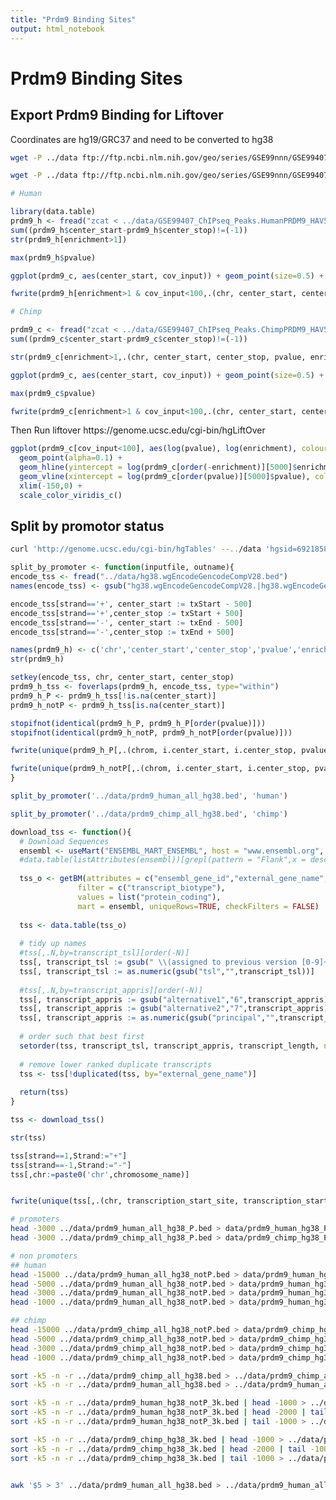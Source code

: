 ```yaml
---
title: "Prdm9 Binding Sites"
output: html_notebook
---
```


# Prdm9 Binding Sites

## Export Prdm9 Binding for Liftover

Coordinates are hg19/GRC37 and need to be converted to hg38


```bash

wget -P ../data ftp://ftp.ncbi.nlm.nih.gov/geo/series/GSE99nnn/GSE99407/suppl/GSE99407%5FChIPseq%5FPeaks%2EHumanPRDM9%5FHAV5%2EantiHAV5%2EprotocolC%2Ep10e%2D5%2Esep250%2Etxt%2Egz

wget -P ../data ftp://ftp.ncbi.nlm.nih.gov/geo/series/GSE99nnn/GSE99407/suppl/GSE99407%5FChIPseq%5FPeaks%2EChimpPRDM9%5FHAV5%2EantiHAV5%2EprotocolC%2Ep10e%2D5%2Esep250%2EAnnotated%2Etxt%2Egz

```


```r
# Human

library(data.table)
prdm9_h <- fread("zcat < ../data/GSE99407_ChIPseq_Peaks.HumanPRDM9_HAV5.antiHAV5.protocolC.p10e-5.sep250.txt.gz")
sum((prdm9_h$center_start-prdm9_h$center_stop)!=(-1))
str(prdm9_h[enrichment>1])

max(prdm9_h$pvalue)

ggplot(prdm9_c, aes(center_start, cov_input)) + geom_point(size=0.5) + scale_y_log10() + facet_wrap(~chr, scales='free_x') + geom_hline(yintercept = 100, col='red')

fwrite(prdm9_h[enrichment>1 & cov_input<100,.(chr, center_start, center_stop, pvalue, enrichment)][order(pvalue)], "../data/prdm9_human_all_hg19.bed", col.names = FALSE, sep = "\t")

```

```r
# Chimp

prdm9_c <- fread("zcat < ../data/GSE99407_ChIPseq_Peaks.ChimpPRDM9_HAV5.antiHAV5.protocolC.p10e-5.sep250.Annotated.txt.gz")
sum((prdm9_c$center_start-prdm9_c$center_stop)!=(-1))

str(prdm9_c[enrichment>1,.(chr, center_start, center_stop, pvalue, enrichment)][order(pvalue)])

ggplot(prdm9_c, aes(center_start, cov_input)) + geom_point(size=0.5) + scale_y_log10() + facet_wrap(~chr, scales='free_x') + geom_hline(yintercept = 100, col='red')

max(prdm9_c$pvalue)

fwrite(prdm9_c[enrichment>1 & cov_input<100,.(chr, center_start, center_stop, pvalue, enrichment)][order(pvalue)], "../data/prdm9_chimp_all_hg19.bed", col.names = FALSE, sep = "\t")

```

Then Run liftover
https://genome.ucsc.edu/cgi-bin/hgLiftOver

```r
ggplot(prdm9_c[cov_input<100], aes(log(pvalue), log(enrichment), colour=log(cov_input))) +
  geom_point(alpha=0.1) +
  geom_hline(yintercept = log(prdm9_c[order(-enrichment)][5000]$enrichment), colour='red') +
  geom_vline(xintercept = log(prdm9_c[order(pvalue)][5000]$pvalue), colour='red') +
  xlim(-150,0) +
  scale_color_viridis_c()
```


## Split by promotor status

```bash
curl 'http://genome.ucsc.edu/cgi-bin/hgTables' --../data 'hgsid=692185845_nZeTT3CVYORViSK028e2AnxIRkqp&hgta_database=hg38&hgta_table=wgEncodeGencodeCompV28&boolshad.hgta_fs.check.hg38.wgEncodeGencodeCompV28.bin=0&hgta_fs.check.hg38.wgEncodeGencodeCompV28.name=on&boolshad.hgta_fs.check.hg38.wgEncodeGencodeCompV28.name=0&hgta_fs.check.hg38.wgEncodeGencodeCompV28.chrom=on&boolshad.hgta_fs.check.hg38.wgEncodeGencodeCompV28.chrom=0&hgta_fs.check.hg38.wgEncodeGencodeCompV28.strand=on&boolshad.hgta_fs.check.hg38.wgEncodeGencodeCompV28.strand=0&hgta_fs.check.hg38.wgEncodeGencodeCompV28.txStart=on&boolshad.hgta_fs.check.hg38.wgEncodeGencodeCompV28.txStart=0&hgta_fs.check.hg38.wgEncodeGencodeCompV28.txEnd=on&boolshad.hgta_fs.check.hg38.wgEncodeGencodeCompV28.txEnd=0&boolshad.hgta_fs.check.hg38.wgEncodeGencodeCompV28.cdsStart=0&boolshad.hgta_fs.check.hg38.wgEncodeGencodeCompV28.cdsEnd=0&boolshad.hgta_fs.check.hg38.wgEncodeGencodeCompV28.exonCount=0&boolshad.hgta_fs.check.hg38.wgEncodeGencodeCompV28.exonStarts=0&boolshad.hgta_fs.check.hg38.wgEncodeGencodeCompV28.exonEnds=0&boolshad.hgta_fs.check.hg38.wgEncodeGencodeCompV28.score=0&hgta_fs.check.hg38.wgEncodeGencodeCompV28.name2=on&boolshad.hgta_fs.check.hg38.wgEncodeGencodeCompV28.name2=0&boolshad.hgta_fs.check.hg38.wgEncodeGencodeCompV28.cdsStartStat=0&boolshad.hgta_fs.check.hg38.wgEncodeGencodeCompV28.cdsEndStat=0&boolshad.hgta_fs.check.hg38.wgEncodeGencodeCompV28.exonFrames=0&hgta_doPrintSelectedFields=get+output&jsh_pageVertPos=0&boolshad.hgta_fs.check.hg38.wgEncodeGencodeAttrsV28.geneId=0&hgta_fs.check.hg38.wgEncodeGencodeAttrsV28.geneName=on&boolshad.hgta_fs.check.hg38.wgEncodeGencodeAttrsV28.geneName=0&hgta_fs.check.hg38.wgEncodeGencodeAttrsV28.geneType=on&boolshad.hgta_fs.check.hg38.wgEncodeGencodeAttrsV28.geneType=0&boolshad.hgta_fs.check.hg38.wgEncodeGencodeAttrsV28.geneStatus=0&boolshad.hgta_fs.check.hg38.wgEncodeGencodeAttrsV28.transcriptId=0&boolshad.hgta_fs.check.hg38.wgEncodeGencodeAttrsV28.transcriptName=0&hgta_fs.check.hg38.wgEncodeGencodeAttrsV28.transcriptType=on&boolshad.hgta_fs.check.hg38.wgEncodeGencodeAttrsV28.transcriptType=0&hgta_fs.check.hg38.wgEncodeGencodeAttrsV28.transcriptStatus=on&boolshad.hgta_fs.check.hg38.wgEncodeGencodeAttrsV28.transcriptStatus=0&boolshad.hgta_fs.check.hg38.wgEncodeGencodeAttrsV28.havanaGeneId=0&boolshad.hgta_fs.check.hg38.wgEncodeGencodeAttrsV28.havanaTranscriptId=0&boolshad.hgta_fs.check.hg38.wgEncodeGencodeAttrsV28.ccdsId=0&hgta_fs.check.hg38.wgEncodeGencodeAttrsV28.level=on&boolshad.hgta_fs.check.hg38.wgEncodeGencodeAttrsV28.level=0&hgta_fs.check.hg38.wgEncodeGencodeAttrsV28.transcriptClass=on&boolshad.hgta_fs.check.hg38.wgEncodeGencodeAttrsV28.transcriptClass=0&boolshad.hgta_fs.check.hg38.wgEncodeGencodeAttrsV28.proteinId=0&boolshad.hgta_fs.linked.hg38.wgEncodeGencodeAnnotationRemarkV28=0&hgta_fs.linked.hg38.wgEncodeGencodeAttrsV28=on&boolshad.hgta_fs.linked.hg38.wgEncodeGencodeAttrsV28=0&boolshad.hgta_fs.linked.hg38.wgEncodeGencodeBasicV28=0&boolshad.hgta_fs.linked.hg38.wgEncodeGencodeExonSupportV28=0&boolshad.hgta_fs.linked.hg38.wgEncodeGencodeGeneSourceV28=0&boolshad.hgta_fs.linked.hg38.wgEncodeGencodePdbV28=0&boolshad.hgta_fs.linked.hg38.wgEncodeGencodePseudoGeneV28=0&boolshad.hgta_fs.linked.hg38.wgEncodeGencodePubMedV28=0&boolshad.hgta_fs.linked.hg38.wgEncodeGencodeRefSeqV28=0&boolshad.hgta_fs.linked.hg38.wgEncodeGencodeTagV28=0&boolshad.hgta_fs.linked.hg38.wgEncodeGencodeTranscriptSourceV28=0&boolshad.hgta_fs.linked.hg38.wgEncodeGencodeTranscriptSupportV28=0&boolshad.hgta_fs.linked.hg38.wgEncodeGencodeTranscriptionSupportLevelV28=0&boolshad.hgta_fs.linked.hg38.wgEncodeGencodeUniProtV28=0' -o data/hg38.wgEncodeGencodeCompV28.bed
```


```r

split_by_promoter <- function(inputfile, outname){
encode_tss <- fread("../data/hg38.wgEncodeGencodeCompV28.bed")
names(encode_tss) <- gsub("hg38.wgEncodeGencodeCompV28.|hg38.wgEncodeGencodeAttrsV28.","",names(encode_tss))

encode_tss[strand=='+', center_start := txStart - 500]
encode_tss[strand=='+',center_stop := txStart + 500]
encode_tss[strand=='-', center_start := txEnd - 500]
encode_tss[strand=='-',center_stop := txEnd + 500]

names(prdm9_h) <- c('chr','center_start','center_stop','pvalue','enrichment')
str(prdm9_h)

setkey(encode_tss, chr, center_start, center_stop)
prdm9_h_tss <- foverlaps(prdm9_h, encode_tss, type="within")
prdm9_h_P <- prdm9_h_tss[!is.na(center_start)]
prdm9_h_notP <- prdm9_h_tss[is.na(center_start)]

stopifnot(identical(prdm9_h_P, prdm9_h_P[order(pvalue)]))
stopifnot(identical(prdm9_h_notP, prdm9_h_notP[order(pvalue)]))

fwrite(unique(prdm9_h_P[,.(chrom, i.center_start, i.center_stop, pvalue, enrichment)]), paste0("../data/prdm9_",outname,"_all_hg38_P.bed"), col.names = FALSE, sep = "\t")

fwrite(unique(prdm9_h_notP[,.(chrom, i.center_start, i.center_stop, pvalue, enrichment)]), paste0("../data/prdm9_",outname,"_all_hg38_notP.bed"), col.names = FALSE, sep = "\t")
}

split_by_promoter('../data/prdm9_human_all_hg38.bed', 'human')

split_by_promoter('../data/prdm9_chimp_all_hg38.bed', 'chimp')

```

```r
download_tss <- function(){
  # Download Sequences
  ensembl <- useMart("ENSEMBL_MART_ENSEMBL", host = "www.ensembl.org", dataset = "hsapiens_gene_ensembl")
  #data.table(listAttributes(ensembl))[grepl(pattern = "Flank",x = description)]
  
  tss_o <- getBM(attributes = c("ensembl_gene_id","external_gene_name","strand","transcript_tsl","transcription_start_site","transcript_start","transcript_appris","transcript_length","ensembl_transcript_id","chromosome_name"),
               filter = c("transcript_biotype"),
               values = list("protein_coding"),
               mart = ensembl, uniqueRows=TRUE, checkFilters = FALSE)
  
  tss <- data.table(tss_o)
  
  # tidy up names
  #tss[,.N,by=transcript_tsl][order(-N)]
  tss[, transcript_tsl := gsub(" \\(assigned to previous version [0-9]+\\)","",transcript_tsl)]
  tss[, transcript_tsl := as.numeric(gsub("tsl","",transcript_tsl))]
  
  #tss[,.N,by=transcript_appris][order(-N)]
  tss[, transcript_appris := gsub("alternative1","6",transcript_appris)]
  tss[, transcript_appris := gsub("alternative2","7",transcript_appris)]
  tss[, transcript_appris := as.numeric(gsub("principal","",transcript_appris))]
  
  # order such that best first
  setorder(tss, transcript_tsl, transcript_appris, transcript_length, na.last = TRUE)
  
  # remove lower ranked duplicate transcripts
  tss <- tss[!duplicated(tss, by="external_gene_name")]
  
  return(tss)
}

tss <- download_tss()

str(tss)

tss[strand==1,Strand:="+"]
tss[strand==-1,Strand:="-"]
tss[,chr:=paste0('chr',chromosome_name)]


fwrite(unique(tss[,.(chr, transcription_start_site, transcription_start_site+1, "NA","NA", Strand)]), "../data/ensembl_tss_hg38_bestofeach.bed", col.names = FALSE, sep = "\t", quote = FALSE)

```


```bash

# promoters
head -3000 ../data/prdm9_human_all_hg38_P.bed > data/prdm9_human_hg38_P_3k.bed
head -3000 ../data/prdm9_chimp_all_hg38_P.bed > data/prdm9_chimp_hg38_P_3k.bed

# non promoters
## human
head -15000 ../data/prdm9_human_all_hg38_notP.bed > data/prdm9_human_hg38_notP_15k.bed
head -5000 ../data/prdm9_human_all_hg38_notP.bed > data/prdm9_human_hg38_notP_5k.bed
head -3000 ../data/prdm9_human_all_hg38_notP.bed > data/prdm9_human_hg38_notP_3k.bed
head -1000 ../data/prdm9_human_all_hg38_notP.bed > data/prdm9_human_hg38_notP_1k.bed

## chimp
head -15000 ../data/prdm9_chimp_all_hg38_notP.bed > data/prdm9_chimp_hg38_notP_15k.bed
head -5000 ../data/prdm9_chimp_all_hg38_notP.bed > data/prdm9_chimp_hg38_notP_5k.bed
head -3000 ../data/prdm9_chimp_all_hg38_notP.bed > data/prdm9_chimp_hg38_notP_3k.bed
head -1000 ../data/prdm9_chimp_all_hg38_notP.bed > data/prdm9_chimp_hg38_notP_1k.bed

```

```bash

sort -k5 -n -r ../data/prdm9_chimp_all_hg38.bed > ../data/prdm9_chimp_all_hg38_byenrichment.bed
sort -k5 -n -r ../data/prdm9_human_all_hg38.bed > ../data/prdm9_human_all_hg38_byenrichment.bed

sort -k5 -n -r ../data/prdm9_human_hg38_notP_3k.bed | head -1000 > ../data/prdm9_human_hg38_notP_top1k.bed
sort -k5 -n -r ../data/prdm9_human_hg38_notP_3k.bed | head -2000 | tail -1000 > ../data/prdm9_human_hg38_notP_middle1k.bed
sort -k5 -n -r ../data/prdm9_human_hg38_notP_3k.bed | tail -1000 > ../data/prdm9_human_hg38_notP_low1k.bed

sort -k5 -n -r ../data/prdm9_chimp_hg38_3k.bed | head -1000 > ../data/prdm9_chimp_hg38_top1k.bed
sort -k5 -n -r ../data/prdm9_chimp_hg38_3k.bed | head -2000 | tail -1000 > ../data/prdm9_chimp_hg38_middle1k.bed
sort -k5 -n -r ../data/prdm9_chimp_hg38_3k.bed | tail -1000 > ../data/prdm9_chimp_hg38_low1k.bed


awk '$5 > 3' ../data/prdm9_human_all_hg38.bed > ../data/prdm9_human_all_hg38_byenrichment.bed


```
